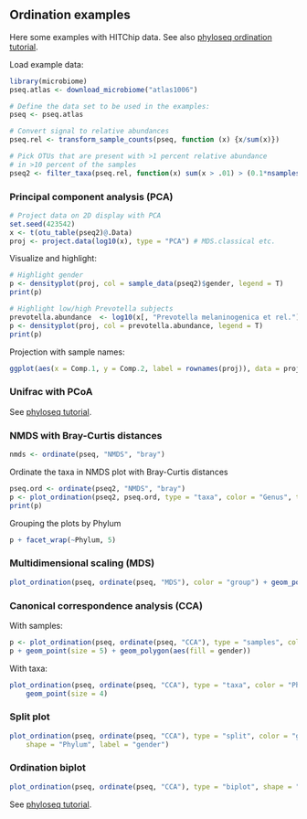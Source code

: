 ## Ordination examples

Here some examples with HITChip data. See also [phyloseq ordination tutorial](joey711.github.io/phyloseq/plot_ordination-examples.html).


Load example data:

```r
library(microbiome)
pseq.atlas <- download_microbiome("atlas1006")

# Define the data set to be used in the examples:
pseq <- pseq.atlas

# Convert signal to relative abundances
pseq.rel <- transform_sample_counts(pseq, function (x) {x/sum(x)})

# Pick OTUs that are present with >1 percent relative abundance 
# in >10 percent of the samples
pseq2 <- filter_taxa(pseq.rel, function(x) sum(x > .01) > (0.1*nsamples(pseq.rel)), TRUE)
```


### Principal component analysis (PCA)

```r
# Project data on 2D display with PCA
set.seed(423542)
x <- t(otu_table(pseq2)@.Data)
proj <- project.data(log10(x), type = "PCA") # MDS.classical etc.
```

Visualize and highlight:

```r
# Highlight gender
p <- densityplot(proj, col = sample_data(pseq2)$gender, legend = T)
print(p)

# Highlight low/high Prevotella subjects
prevotella.abundance  <- log10(x[, "Prevotella melaninogenica et rel."]) 
p <- densityplot(proj, col = prevotella.abundance, legend = T)
print(p)
```

Projection with sample names:

```r
ggplot(aes(x = Comp.1, y = Comp.2, label = rownames(proj)), data = proj) + geom_text(size = 2)
```


### Unifrac with PCoA

See [phyloseq tutorial](http://joey711.github.io/phyloseq/plot_ordination-examples.html). 


### NMDS with Bray-Curtis distances

```r
nmds <- ordinate(pseq, "NMDS", "bray")
```

Ordinate the taxa in NMDS plot with Bray-Curtis distances

```r
pseq.ord <- ordinate(pseq2, "NMDS", "bray")
p <- plot_ordination(pseq2, pseq.ord, type = "taxa", color = "Genus", title = "taxa")
print(p)
```

Grouping the plots by Phylum

```r
p + facet_wrap(~Phylum, 5)
```



### Multidimensional scaling (MDS)

```r
plot_ordination(pseq, ordinate(pseq, "MDS"), color = "group") + geom_point(size = 5)
```


### Canonical correspondence analysis (CCA)

With samples:

```r
p <- plot_ordination(pseq, ordinate(pseq, "CCA"), type = "samples", color = "gender")
p + geom_point(size = 5) + geom_polygon(aes(fill = gender))
```

With taxa:

```r
plot_ordination(pseq, ordinate(pseq, "CCA"), type = "taxa", color = "Phylum") + 
    geom_point(size = 4)
```


### Split plot

```r
plot_ordination(pseq, ordinate(pseq, "CCA"), type = "split", color = "gender", 
    shape = "Phylum", label = "gender")
```


### Ordination biplot

```r
plot_ordination(pseq, ordinate(pseq, "CCA"), type = "biplot", shape = "Phylum")
```

See [phyloseq tutorial](http://joey711.github.io/phyloseq/plot_ordination-examples.html). 




